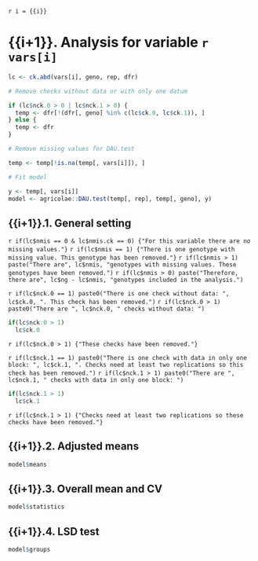 `r i = {{i}}`

# {{i+1}}. Analysis for variable `r vars[i]`

```r
lc <- ck.abd(vars[i], geno, rep, dfr)

# Remove checks without data or with only one datum

if (lc$nck.0 > 0 | lc$nck.1 > 0) {
  temp <- dfr[!(dfr[, geno] %in% c(lc$ck.0, lc$ck.1)), ]
} else {
  temp <- dfr
}

# Remove missing values for DAU.test

temp <- temp[!is.na(temp[, vars[i]]), ]

# Fit model

y <- temp[, vars[i]]
model <- agricolae::DAU.test(temp[, rep], temp[, geno], y)
```

## {{i+1}}.1. General setting

`r if(lc$nmis == 0 & lc$nmis.ck == 0) {"For this variable there are no missing values."}`
`r if(lc$nmis == 1) {"There is one genotype with missing value. This genotype has been removed."}`
`r if(lc$nmis > 1) paste("There are", lc$nmis, "genotypes with missing values. These genotypes have been removed.")`
`r if(lc$nmis > 0) paste("Therefore, there are", lc$ng - lc$nmis, "genotypes included in the analysis.")`

`r if(lc$nck.0 == 1) paste0("There is one check without data: ", lc$ck.0, ". This check has been removed.")`
`r if(lc$nck.0 > 1) paste0("There are ", lc$nck.0, " checks without data: ")`
```r
if(lc$nck.0 > 1)
  lc$ck.0
```
`r if(lc$nck.0 > 1) {"These checks have been removed."}`

`r if(lc$nck.1 == 1) paste0("There is one check with data in only one block: ", lc$ck.1, ". Checks need at least two replications so this check has been removed.")`
`r if(lc$nck.1 > 1) paste0("There are ", lc$nck.1, " checks with data in only one block: ")`
```r
if(lc$nck.1 > 1)
  lc$ck.1
```
`r if(lc$nck.1 > 1) {"Checks need at least two replications so these checks have been removed."}`

## {{i+1}}.2. Adjusted means

```r
model$means
```

## {{i+1}}.3. Overall mean and CV

```r
model$statistics
```

## {{i+1}}.4. LSD test

```r
model$groups
```
